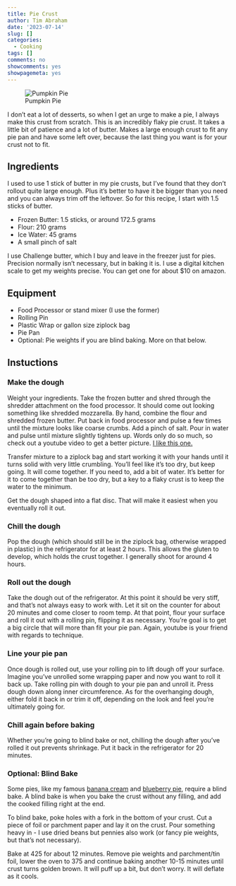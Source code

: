 ```yaml
---
title: Pie Crust
author: Tim Abraham
date: '2023-07-14'
slug: []
categories:
  - Cooking
tags: []
comments: no
showcomments: yes
showpagemeta: yes
---
```


![Pumpkin Pie](images/pumpkin.jpg)

I don't eat a lot of desserts, so when I get an urge to make a pie, I always make this crust from scratch. This is an incredibly flaky pie crust. It takes a little bit of patience and a lot of butter. Makes a large enough crust to fit any pie pan and have some left over, because the last thing you want is for your crust not to fit.

## Ingredients

I used to use 1 stick of butter in my pie crusts, but I've found that they don't rollout quite large enough. Plus it's better to have it be bigger than you need and you can always trim off the leftover. So for this recipe, I start with 1.5 sticks of butter.

* Frozen Butter: 1.5 sticks, or around 172.5 grams
* Flour: 210 grams
* Ice Water: 45 grams
* A small pinch of salt

I use Challenge butter, which I buy and leave in the freezer just for pies. Precision normally isn't necessary, but in baking it is. I use a digital kitchen scale to get my weights precise. You can get one for about $10 on amazon.

## Equipment

* Food Processor or stand mixer (I use the former)
* Rolling Pin
* Plastic Wrap or gallon size ziplock bag
* Pie Pan
* Optional: Pie weights if you are blind baking. More on that below.

## Instuctions

### Make the dough

Weight your ingredients. Take the frozen butter and shred through the shredder attachment on the food processor. It should come out looking something like shredded mozzarella. By hand, combine the flour and shredded frozen butter. Put back in food processor and pulse a few times until the mixture looks like coarse crumbs. Add a pinch of salt. Pour in water and pulse until mixture slightly tightens up. Words only do so much, so check out a youtube video to get a better picture. [I like this one.](https://www.youtube.com/watch?v=qO-NJVJlq0c&t)

Transfer mixture to a ziplock bag and start working it with your hands until it turns solid with very little crumbling. You'll feel like it's too dry, but keep going. It will come together. If you need to, add a bit of water. It's better for it to come together than be too dry, but a key to a flaky crust is to keep the water to the minimum.

Get the dough shaped into a flat disc. That will make it easiest when you eventually roll it out.

### Chill the dough

Pop the dough (which should still be in the ziplock bag, otherwise wrapped in plastic) in the refrigerator for at least 2 hours. This allows the gluten to develop, which holds the crust together. I generally shoot for around 4 hours. 

### Roll out the dough

Take the dough out of the refrigerator. At this point it should be very stiff, and that's not always easy to work with. Let it sit on the counter for about 20 minutes and come closer to room temp. At that point, flour your surface and roll it out with a rolling pin, flipping it as necessary. You're goal is to get a big circle that will more than fit your pie pan. Again, youtube is your friend with regards to technique. 

### Line your pie pan

Once dough is rolled out, use your rolling pin to lift dough off your surface. Imagine you've unrolled some wrapping paper and now you want to roll it back up. Take rolling pin with dough to your pie pan and unroll it. Press dough down along inner circumference. As for the overhanging dough, either fold it back in or trim it off, depending on the look and feel you're ultimately going for. 

### Chill again before baking

Whether you're going to blind bake or not, chilling the dough after you've rolled it out prevents shrinkage. Put it back in the refrigerator for 20 minutes. 

### Optional: Blind Bake

Some pies, like my famous [banana cream](cooking/banana-cream-pie) and [blueberry pie](cooking/blueberry-pie), require a blind bake. A blind bake is when you bake the crust without any filling, and add the cooked filling right at the end.

To blind bake, poke holes with a fork in the bottom of your crust. Cut a piece of foil or parchment paper and lay it on the crust. Pour something heavy in - I use dried beans but pennies also work (or fancy pie weights, but that's not necessary).

Bake at 425 for about 12 minutes. Remove pie weights and parchment/tin foil, lower the oven to 375 and continue baking another 10-15 minutes until crust turns golden brown. It will puff up a bit, but don't worry. It will deflate as it cools.